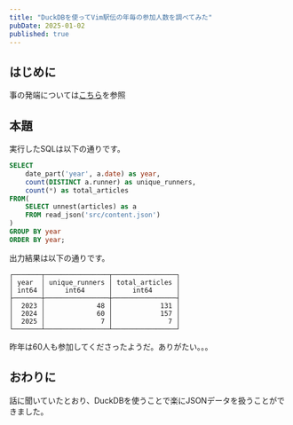 ```yaml
---
title: "DuckDBを使ってVim駅伝の年毎の参加人数を調べてみた"
pubDate: 2025-01-02
published: true
---
```



## はじめに

事の発端については[こちら](https://wagomu.me/blog/2025-01-02_1)を参照

## 本題

実行したSQLは以下の通りです。

```sql
SELECT
	date_part('year', a.date) as year,
	count(DISTINCT a.runner) as unique_runners,
	count(*) as total_articles
FROM(
	SELECT unnest(articles) as a
	FROM read_json('src/content.json')
)
GROUP BY year
ORDER BY year;
```

出力結果は以下の通りです。

```
┌───────┬────────────────┬────────────────┐
│ year  │ unique_runners │ total_articles │
│ int64 │     int64      │     int64      │
├───────┼────────────────┼────────────────┤
│  2023 │             48 │            131 │
│  2024 │             60 │            157 │
│  2025 │              7 │              7 │
└───────┴────────────────┴────────────────┘
```

昨年は60人も参加してくださったようだ。ありがたい。。。

## おわりに

話に聞いていたとおり、DuckDBを使うことで楽にJSONデータを扱うことができました。
